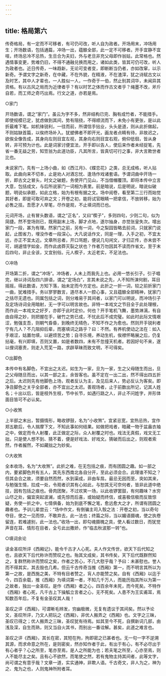 ```yaml
---
---
---
```

title: 格局第六
---





传奇格局，有一定而不可移者，有可仍可改，听人自为政者。开场用末，冲场用生；开场数语，包括通篇，冲场一出，蕴酿全部，此一定不可移者。开手宜静不宜喧，终场忌冷不忌热，生旦合为夫妇，外与老旦非充父母即作翁姑，此常格也。然遇情事变更，势难仍旧，不得不通融兑换而用之，诸如此类，皆其可仍可改，听人为政者也。近日传奇，一味趋新，无论可变者变，即断断当仍者，亦如改窜，以示新奇。予谓文字之新奇，在中藏，不在外貌，在精液，不在渣滓，犹之诗赋古文以及时艺，其中人才辈也，一人胜似一人，一作奇于一伯，然止别其词华，未闻异其资格。有以古风之局而为近律者乎？有以时艺之体而作古文者乎？绳墨不改，斧斤自若，而工师之奇巧出焉。行文之道，亦若是焉。

○家门

开场数语，谓之“家门”。虽云为字不多，然非结构已完、胸有成竹者，不能措手。即使规模已定，犹虑做到其间，势有阻挠，不得顺流而下，未免小有更张，是以此折最难下笔。如机锋锐利，一往而前，所谓信手拈业，头头是道，则从此折做起，不则姑缺首篇，以俟终场补入。犹塑佛者不即开光，画龙者点睛有待，非故迟之，欲俟全像告成，其身向左则目宜左视，其身向右则目宜右观，俯仰低徊，皆从身转，非可预为计也。此是词家讨便宜法，开手即以告人，使后来作者未经捉笔，先省一番无益之劳，知笠翁为此道功臣，凡其所言，皆真切可行之事，非大言欺世者比也。

未说家门，先有一上场小曲，如《西江月》、《蝶恋花》之类，总无成格，听人拈取。此曲向来不切本，止是劝人对酒忘忧、逢场作戏诸套语。予谓词曲中开场一折，即古文之冒头，时文之破题，务使开门见山，不当借帽覆顶。即将本传中立言大意，包括成文，与后所说家门一词相为表里。前是暗说，后是明说，暗说似破题，明说似承题，如此立格，始为有根有据之文。场中阅卷，看至第二三行而始觉其好者，即是可取可弃之文；开卷之初，能将试官眼睛一把拿信，不放转移，始为必售之技。吾愿才人举笔，尽作是观，不止填词而已也。

元词开场，止有冒头数语，谓之“正名”，又曰“楔子”，多则四句，少则二句，似为简捷。然不登场则已，既用副末上场，脚才点地，遂尔抽身，亦觉张皇失次。增出家门一段，甚为有理。然家门之前，另有一词，今之梨园皆略去前词，只就家门说起，止图省力，埋没作者一段深心。大凡说话作文，同是一理，入手之初，不宜太远，亦正不宜太近。文章所忌者，开口骂题，便说几句闲文，才归正传，亦未尝不可，胡遽惜字如金，而作此卤莽灭裂之状也？作者万勿因其不读而作省文。至于末后四句，非止全该，又宜别俗。元人楔子，太近老实，不足法也。

○冲场

开场第二折，谓之“冲场”。冲场者，人未上而我先上也。必用一悠长引子。引子唱完，继以诗词及四六排语，谓之“定场白”，言其未说之先，人不知所演何剧，耳目摇摇，得此数语，方知下落，始未定而今方定也。此折之一折一词，较之前折家门一曲，犹难措手。务以寥寥数言，道尽本人一腔心事，又且蕴酿全部精神，犹家门之括尽无遗也。同属包括之词，则分难易于其间者，以家门可以明说，而冲场引子及定场诗词全用暗射，无一字可以明言故也。非特一本戏文之节目全于此处理根，而作此一本戏文之好歹，亦即于此时定价。何也？开手笔机飞舞，墨势淋漓，有自由自得之妙，则把握在手，破竹之势已成，不忧此后不成完璧。如此时此际文情艰涩，勉强支吾，则朝气昏昏，到晚终无晴色，不知不作之为愈也。然则开手锐利者宁有几人？不几阻抑后辈，而塞填词之路乎？曰：不然。有养机使动之法在：如入手艰涩，姑置勿填，以避烦苦之势；自寻乐境，养动生机，俟襟怀略展之后，仍复拈毫，有兴即填，否则又置，如是者数四，未有不忽撞天机者。若因好句不来，遂以俚词塞责，则走入荒芜一路，求辟草昧而致文明，不可得矣。

○出脚色

本传中有名脚色，不宜出之太迟。如生为一家，旦为一家，生之父母随生而出，旦之父母随旦而出，以其一部之主，余皆客也。虽不定在一出二出，然不得出四五折之后。太迟则先有他脚色上场，观者反认为主，及见后来人，势必反认为客矣。即净丑脚色之关乎全部者，亦不宜出之太迟。善观场者，止于前数出所记，记其人姓名；十出以后，皆是枝外生枝，节中长节，如遇行路之人，非止不问姓字，并形体面目皆可不必认矣。

○小收煞

上半部之末出，暂摄情形，略收锣鼓，名为“小收煞”。宜紧忌宽，宜热忌热，宜作郑五歇后，令人揣摩下文，不知此事如何结果。如做把戏者，暗藏一物于盆盎衣袖之中，做定而令人射覆，此正做定之际，众人射覆之时也。戏法无真假，戏文无工拙，只是使人想不到、猜不着，便是好戏法、好戏文。猜破而后出之，则观者索然，作者赧然，不如藏拙之为妙矣。

○大收煞

全本收场，名为“大收煞”。此折之难，在无包括之痕，而有团圆之趣。如一部之内，要紧脚色共有五人，其先东西南北各自分开，至此必须会合。此理谁不知之？但其会合之故，须要自然而然，水到渠成，非由车戽。最忌无因而至，突如其来，与勉强生情，拉成一处，令观者识其有心如此，与恕其无可奈何者，皆非此道中绝技，因有包括之痕也。骨肉团聚，不过欢笑一场，以此收锣罢鼓，有何趣味？水穷山尽之处，偏宜突起波澜，或先惊而后喜，或始疑而终信，或喜极信极而反致惊疑，务使一折之中，七情俱备，始为到底不懈之笔，愈远愈大之才，所谓有团圆之趣者也。予训儿辈尝云：“场中作文，有倒骗主司入彀之法：开卷之初，当以奇句夺目，使之一见而惊，不敢弃去，此一法也；终篇之际，当以媚语摄魂，使之执卷留连，若难遽别，此一法也。”收场一出，即勾魂摄魄之具，使人看过数日，而犹觉声音在耳、情形在目者，全亏此出撒娇，作“临去秋波那一转”也。

○填词余论

读金圣叹所评《西厢记》，能令千古才人心死。夫人作文传世，欲天下后代知之也，且欲天下后代称许而赞叹之也。殆其文成矣，其书传矣，天下后代既群然知之，复群然称许而赞叹之矣，作者之苦心，不几大慰乎哉？予曰：未甚慰也。誉人而不得其实，其去毁也几希。但云千古传奇当推《西厢》第一，而不明言其所以为第一之故，是西施之美，不特有目者赞之，肓人亦能赞之矣。自有《西厢》以迄于今，四百余载，推《西厢》为填词第一者，不知几千万人，而能历指其所以为第一之故者，独出一金圣叹。是作《西厢》者之心，四百余年未死，而今死矣。不特作《西厢》者心死，凡千古上下操觚立言者之心，无不死矣。人患不为王实甫耳，焉知数百年后，不复有金圣叹其人哉！

圣叹之评《西厢》，可谓晰毛辨发，穷幽极微，无复有遗议于其间矣。然以予论文，圣叹所评，乃文人把玩之《西厢》，非优人搬弄之《西厢》也。文字之三昧，圣叹已得之；优人搬弄之三昧，圣叹犹有待焉。如其至今不死，自撰新词几部，由浅及深，自生而熟，则又当自火其书，而别出一番诠解。甚矣，此道之难言也。

圣叹之评《西厢》，其长在密，其短在拘，拘即密之已甚者也。无一句一字不逆溯其源，而求命意之所在，是则密矣，然亦知作者于此，有出于有心，有不必尽出于有心者乎？心之所至，笔亦至焉，是人之所能为也；若夫笔之所至，心亦至焉，则人不能尽主之矣。且有心不欲然，而笔使之然，若有鬼物主持其间者，此等文字，尚可谓之有意乎哉？文章一道，实实通神，非欺人语。千古奇文，非人为之，神为之、鬼为之也，人则鬼神所附者耳。